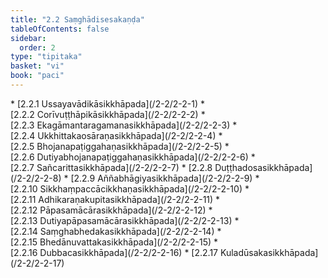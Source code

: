 ```yaml
---
title: "2.2 Saṃghādisesakaṇḍa"
tableOfContents: false
sidebar:
  order: 2
type: "tipitaka"
basket: "vi"
book: "paci"
---
```



<DynamicBreadcrumb />



<TableOfContents book="paci" section="2.2">
* [2.2.1 Ussayavādikāsikkhāpada](/2-2/2-2-1)
* [2.2.2 Corīvuṭṭhāpikāsikkhāpada](/2-2/2-2-2)
* [2.2.3 Ekagāmantaragamanasikkhāpada](/2-2/2-2-3)
* [2.2.4 Ukkhittakaosāraṇasikkhāpada](/2-2/2-2-4)
* [2.2.5 Bhojanapaṭiggahaṇasikkhāpada](/2-2/2-2-5)
* [2.2.6 Dutiyabhojanapaṭiggahaṇasikkhāpada](/2-2/2-2-6)
* [2.2.7 Sañcarittasikkhāpada](/2-2/2-2-7)
* [2.2.8 Duṭṭhadosasikkhāpada](/2-2/2-2-8)
* [2.2.9 Aññabhāgiyasikkhāpada](/2-2/2-2-9)
* [2.2.10 Sikkhaṃpaccācikkhaṇasikkhāpada](/2-2/2-2-10)
* [2.2.11 Adhikaraṇakupitasikkhāpada](/2-2/2-2-11)
* [2.2.12 Pāpasamācārasikkhāpada](/2-2/2-2-12)
* [2.2.13 Dutiyapāpasamācārasikkhāpada](/2-2/2-2-13)
* [2.2.14 Saṃghabhedakasikkhāpada](/2-2/2-2-14)
* [2.2.15 Bhedānuvattakasikkhāpada](/2-2/2-2-15)
* [2.2.16 Dubbacasikkhāpada](/2-2/2-2-16)
* [2.2.17 Kuladūsakasikkhāpada](/2-2/2-2-17)
</TableOfContents>